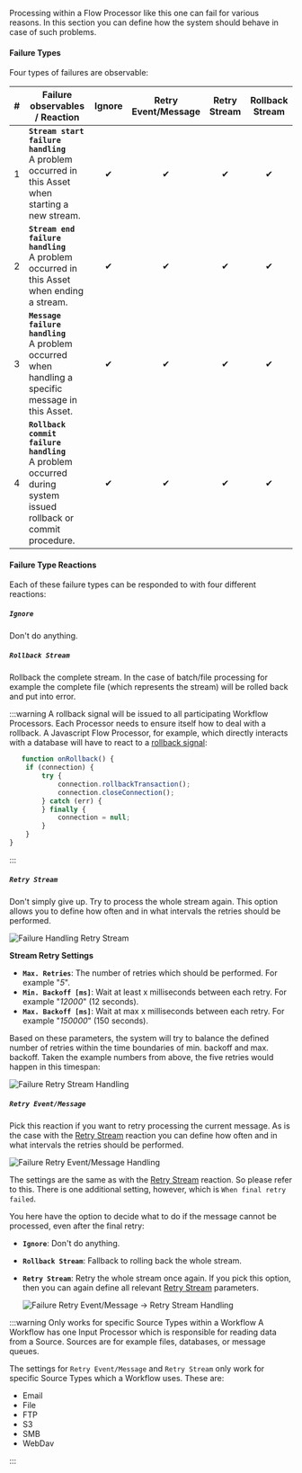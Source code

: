 
Processing within a Flow Processor like this one can fail for various reasons.
In this section you can define how the system should behave in case of such problems.

#### Failure Types

Four types of failures are observable:

| # | Failure observables / Reaction                                                                                   | Ignore | Retry Event/Message | Retry Stream | Rollback Stream |
|:--|------------------------------------------------------------------------------------------------------------------|:------:|:-------------------:|:------------:|:---------------:|
| 1 | **`Stream start failure handling`**<br/>A problem occurred in this Asset when starting a new stream.             |   ✔    |          ✔          |      ✔       |        ✔        |
| 2 | **`Stream end failure handling`**<br/>A problem occurred in this Asset when ending a stream.                     |   ✔    |          ✔          |      ✔       |        ✔        |
| 3 | **`Message failure handling`**<br/>A problem occurred when handling a specific message in this Asset.            |   ✔    |          ✔          |      ✔       |        ✔        |
| 4 | **`Rollback commit failure handling`**<br/>A problem occurred during system issued rollback or commit procedure. |   ✔    |          ✔          |      ✔       |        ✔        |

#### Failure Type Reactions

Each of these failure types can be responded to with four different reactions:

##### `Ignore`

Don't do anything.

##### `Rollback Stream`

Rollback the complete stream. In the case of batch/file processing for example the complete file (which represents the stream) will be rolled back and put into error.

:::warning
A rollback signal will be issued to all participating Workflow Processors.
Each Processor needs to ensure itself how to deal with a rollback.
A Javascript Flow Processor, for example, which directly interacts with a database will have to react to a [rollback signal](../../language-reference/javascript/API/classes/JavaScriptProcessor#onrollback):

```js title="Rollback example in Javascript"
   function onRollback() {
    if (connection) {
        try {
            connection.rollbackTransaction();
            connection.closeConnection();
        } catch (err) {
        } finally {
            connection = null;
        }
    }
}
```

:::

##### `Retry Stream`

Don't simply give up. Try to process the whole stream again.
This option allows you to define how often and in what intervals the retries should be performed.

![Failure Handling Retry Stream](._failure-handling-flow_images/fca3f27b.png)

**Stream Retry Settings**

* **`Max. Retries`**: The number of retries which should be performed. For example "_5_".
* **`Min. Backoff [ms]`**: Wait at least x milliseconds between each retry. For example "_12000_" (12 seconds).
* **`Max. Backoff [ms]`**: Wait at max x milliseconds between each retry. For example "_150000_" (150 seconds).

Based on these parameters, the system will try to balance the defined number of retries within the time boundaries of min. backoff and max. backoff.
Taken the example numbers from above, the five retries would happen in this timespan:

![Failure Retry Stream Handling](._failure-handling-flow_images/dd9ce7d7.png)

##### `Retry Event/Message`

Pick this reaction if you want to retry processing the current message.
As is the case with the [Retry Stream](#retry-stream) reaction you can define how often and in what intervals the retries should be performed.

![Failure Retry Event/Message Handling](._failure-handling-flow_images/6b7e1e15.png)

The settings are the same as with the [Retry Stream](#retry-stream) reaction. So please refer to this.
There is one additional setting, however, which is `When final retry failed`.

You here have the option to decide what to do if the message cannot be processed, even after the final retry:

* **`Ignore`**: Don't do anything.
* **`Rollback Stream`**: Fallback to rolling back the whole stream.
* **`Retry Stream`**: Retry the whole stream once again.
  If you pick this option, then you can again define all relevant [Retry Stream](#retry-stream) parameters.

  ![Failure Retry Event/Message -> Retry Stream Handling](._failure-handling-flow_images/db677ef3.png)

:::warning Only works for specific Source Types within a Workflow
A Workflow has one Input Processor which is responsible for reading data from a Source.
Sources are for example files, databases, or message queues.

The settings for `Retry Event/Message` and `Retry Stream` only work for specific Source Types which a Workflow uses.
These are:

- <VersionedLink to="assets/sources/asset-source-email">Email</VersionedLink>
- <VersionedLink to="assets/sources/asset-source-file">File</VersionedLink>
- <VersionedLink to="assets/sources/asset-source-ftp">FTP</VersionedLink>
- <VersionedLink to="assets/sources/asset-source-s3">S3</VersionedLink>
- <VersionedLink to="assets/sources/asset-source-smb">SMB</VersionedLink>
- <VersionedLink to="assets/sources/asset-source-webdav">WebDav</VersionedLink>

:::

